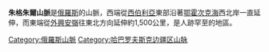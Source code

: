 {{unreferenced|time=2017-12-04T09:24:29+00:00}}
'''朱格朱爾山脈'''是[[俄羅斯|俄羅斯]]的山脈，西端從[[西伯利亞|西伯利亞]]東部沿著[[鄂霍次克海|鄂霍次克海]]西北岸一直延伸，而東端從[[外興安嶺|外興安嶺]]往東北方向延伸約1,500公里，是人跡罕至的地區。

{{coord|58|N|136|E|display=title}}

[[Category:俄羅斯山脈|Category:俄羅斯山脈]]
[[Category:哈巴罗夫斯克边疆区山脉|Category:哈巴罗夫斯克边疆区山脉]]

{{俄羅斯地理小作品}}